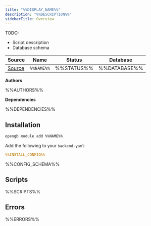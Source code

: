 ```yaml
---
title: "%%DISPLAY_NAME%%"
description: "%%DESCRIPTION%%"
sidebarTitle: Overview
---
```


TODO:
- Script description
- Database schema

| Source                                                                           | Name       | Status     | Database     |
| -------------------------------------------------------------------------------- | ---------- | ---------- | ------------ |
| [Source](https://github.com/rivet-gg/opengb-registry/tree/main/modules/%%NAME%%) | `%%NAME%%` | %%STATUS%% | %%DATABASE%% |

**Authors**

%%AUTHORS%%

**Dependencies**

%%DEPENDENCIES%%

## Installation

<Tabs>

<Tab title="CLI">

```sh CLI
opengb module add %%NAME%%
```

</Tab>

<Tab title="backend.yaml">

Add the following to your `backend.yaml`:

```yaml backend.yaml
%%INSTALL_CONFIG%%
```
</Tab>

</Tabs>

%%CONFIG_SCHEMA%%

## Scripts

<CardGroup>%%SCRIPTS%%</CardGroup>

## Errors

%%ERRORS%%
